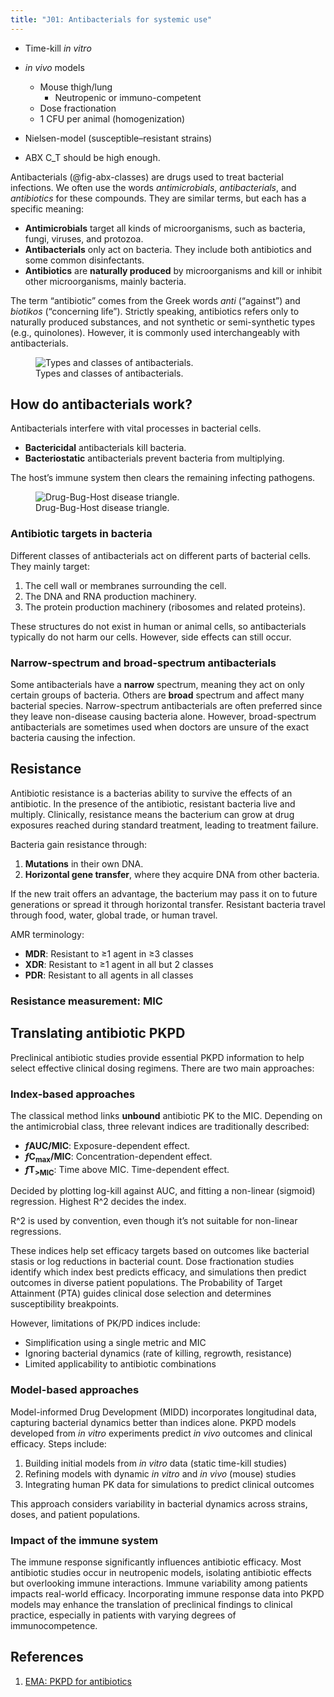 ```yaml
---
title: "J01: Antibacterials for systemic use"
---
```


:::{.callout-caution title="Under construction"}
* Time-kill *in vitro*
* *in vivo* models
  * Mouse thigh/lung
    * Neutropenic or immuno-competent
  * Dose fractionation
  * 1 CFU per animal (homogenization)
* Nielsen-model (susceptible--resistant strains)

* ABX C_T should be high enough.
:::

Antibacterials (@fig-abx-classes) are drugs used to treat bacterial infections.
We often use the words *antimicrobials*, *antibacterials*, and *antibiotics* for these compounds.
They are similar terms, but each has a specific meaning:

* **Antimicrobials** target all kinds of microorganisms, such as bacteria, fungi, viruses, and protozoa.
* **Antibacterials** only act on bacteria. They include both antibiotics and some common disinfectants.
* **Antibiotics** are **naturally produced** by microorganisms and kill or inhibit other microorganisms, mainly bacteria.

The term "antibiotic" comes from the Greek words *anti* ("against") and *biotikos* ("concerning life").
Strictly speaking, antibiotics refers only to naturally produced substances, and not synthetic or semi-synthetic types (e.g., quinolones).
However, it is commonly used interchangeably with antibacterials.

![Types and classes of antibacterials.](images/abx-classes.png){#fig-abx-classes}

## How do antibacterials work?

Antibacterials interfere with vital processes in bacterial cells.

* **Bactericidal** antibacterials kill bacteria.
* **Bacteriostatic** antibacterials prevent bacteria from multiplying.

The host's immune system then clears the remaining infecting pathogens.

![Drug-Bug-Host disease triangle.](images/bug-drug-host_disease-triangle.png){#fig-triangle}

### Antibiotic targets in bacteria

Different classes of antibacterials act on different parts of bacterial cells.
They mainly target:

1. The cell wall or membranes surrounding the cell.
2. The DNA and RNA production machinery.
3. The protein production machinery (ribosomes and related proteins).

These structures do not exist in human or animal cells, so antibacterials typically do not harm our cells.
However, side effects can still occur.


### Narrow-spectrum and broad-spectrum antibacterials

Some antibacterials have a **narrow** spectrum, meaning they act on only certain groups of bacteria.
Others are **broad** spectrum and affect many bacterial species.
Narrow-spectrum antibacterials are often preferred since they leave non-disease causing bacteria alone.
However, broad-spectrum antibacterials are sometimes used when doctors are unsure of the exact bacteria causing the infection.

## Resistance

Antibiotic resistance is a bacterias ability to survive the effects of an antibiotic.
In the presence of the antibiotic, resistant bacteria live and multiply.
Clinically, resistance means the bacterium can grow at drug exposures reached during standard treatment, leading to treatment failure.

Bacteria gain resistance through:

1. **Mutations** in their own DNA.
2. **Horizontal gene transfer**, where they acquire DNA from other bacteria.

If the new trait offers an advantage, the bacterium may pass it on to future generations or spread it through horizontal transfer.
Resistant bacteria travel through food, water, global trade, or human travel.

AMR terminology:

- **MDR**: Resistant to ≥1 agent in ≥3 classes  
- **XDR**: Resistant to ≥1 agent in all but 2 classes
- **PDR**: Resistant to all agents in all classes

### Resistance measurement: MIC

## Translating antibiotic PKPD

Preclinical antibiotic studies provide essential PKPD information to help select effective clinical dosing regimens.
There are two main approaches:

### Index-based approaches

The classical method links <span class="red-underline">**unbound**</span> antibiotic PK to the MIC.
Depending on the antimicrobial class, three relevant indices are traditionally described:

* ***f*AUC/MIC**: Exposure-dependent effect.
* ***f*C~max~/MIC**: Concentration-dependent effect.
* ***f*T~>MIC~**: Time above MIC. Time-dependent effect.

Decided by plotting log-kill against AUC, and fitting a non-linear (sigmoid) regression.
Highest R^2 decides the index.

:::{.callout-warning}
R^2 is used by convention, even though it's not suitable for non-linear regressions.
:::

These indices help set efficacy targets based on outcomes like bacterial stasis or log reductions in bacterial count.
Dose fractionation studies identify which index best predicts efficacy, and simulations then predict outcomes in diverse patient populations.
The Probability of Target Attainment (PTA) guides clinical dose selection and determines susceptibility breakpoints.

However, limitations of PK/PD indices include:

* Simplification using a single metric and MIC
* Ignoring bacterial dynamics (rate of killing, regrowth, resistance)
* Limited applicability to antibiotic combinations

### Model-based approaches

Model-informed Drug Development (MIDD) incorporates longitudinal data, capturing bacterial dynamics better than indices alone.
PKPD models developed from *in vitro* experiments predict *in vivo* outcomes and clinical efficacy.
Steps include:

1. Building initial models from *in vitro* data (static time-kill studies)
2. Refining models with dynamic *in vitro* and *in vivo* (mouse) studies
3. Integrating human PK data for simulations to predict clinical outcomes

This approach considers variability in bacterial dynamics across strains, doses, and patient populations.

### Impact of the immune system

The immune response significantly influences antibiotic efficacy.
Most antibiotic studies occur in neutropenic models, isolating antibiotic effects but overlooking immune interactions.
Immune variability among patients impacts real-world efficacy.
Incorporating immune response data into PKPD models may enhance the translation of preclinical findings to clinical practice, especially in patients with varying degrees of immunocompetence.

## References

1. [EMA: PKPD for antibiotics](https://www.ema.europa.eu/en/use-pharmacokinetics-pharmacodynamics-development-antibacterial-medicinal-products-scientific-guideline)

::: {#refs}
:::
